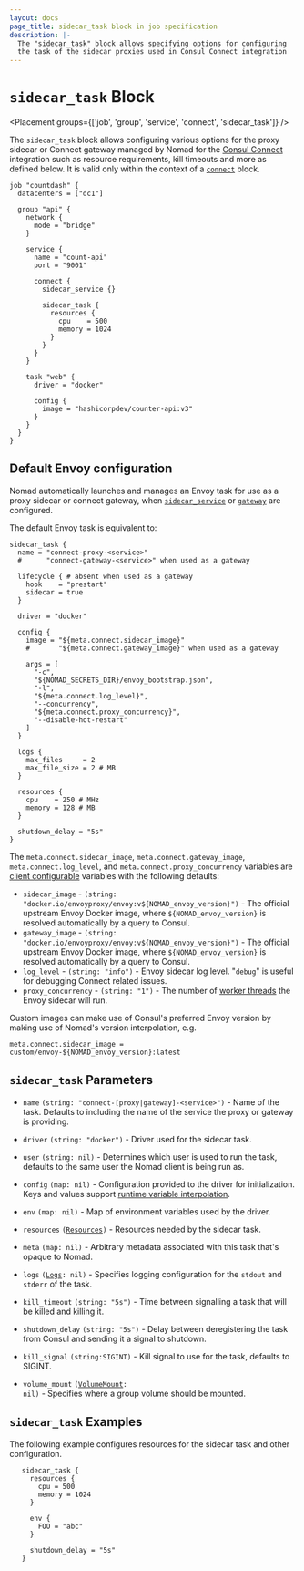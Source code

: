 ```yaml
---
layout: docs
page_title: sidecar_task block in job specification
description: |-
  The "sidecar_task" block allows specifying options for configuring
  the task of the sidecar proxies used in Consul Connect integration
---
```


# `sidecar_task` Block

<Placement groups={['job', 'group', 'service', 'connect', 'sidecar_task']} />

The `sidecar_task` block allows configuring various options for the proxy
sidecar or Connect gateway managed by Nomad for the [Consul
Connect](/nomad/docs/integrations/consul-connect) integration such as
resource requirements, kill timeouts and more as defined below. It is valid
only within the context of a [`connect`][connect] block.

```hcl
job "countdash" {
  datacenters = ["dc1"]

  group "api" {
    network {
      mode = "bridge"
    }

    service {
      name = "count-api"
      port = "9001"

      connect {
        sidecar_service {}

        sidecar_task {
          resources {
            cpu    = 500
            memory = 1024
          }
        }
      }
    }

    task "web" {
      driver = "docker"

      config {
        image = "hashicorpdev/counter-api:v3"
      }
    }
  }
}
```

## Default Envoy configuration

Nomad automatically launches and manages an Envoy task for use as a proxy sidecar
or connect gateway, when [`sidecar_service`][sidecar_service] or [`gateway`][gateway]
are configured.

The default Envoy task is equivalent to:

```hcl
sidecar_task {
  name = "connect-proxy-<service>"
  #      "connect-gateway-<service>" when used as a gateway

  lifecycle { # absent when used as a gateway
    hook    = "prestart"
    sidecar = true
  }

  driver = "docker"

  config {
    image = "${meta.connect.sidecar_image}"
    #       "${meta.connect.gateway_image}" when used as a gateway

    args = [
      "-c",
      "${NOMAD_SECRETS_DIR}/envoy_bootstrap.json",
      "-l",
      "${meta.connect.log_level}",
      "--concurrency",
      "${meta.connect.proxy_concurrency}",
      "--disable-hot-restart"
    ]
  }

  logs {
    max_files     = 2
    max_file_size = 2 # MB
  }

  resources {
    cpu    = 250 # MHz
    memory = 128 # MB
  }

  shutdown_delay = "5s"
}
```

The `meta.connect.sidecar_image`, `meta.connect.gateway_image`, `meta.connect.log_level`,
and `meta.connect.proxy_concurrency` variables are [client configurable][nodemeta]
variables with the following defaults:

- `sidecar_image` - `(string: "docker.io/envoyproxy/envoy:v${NOMAD_envoy_version}")` - The official
  upstream Envoy Docker image, where `${NOMAD_envoy_version}` is resolved automatically
  by a query to Consul.
- `gateway_image` - `(string: "docker.io/envoyproxy/envoy:v${NOMAD_envoy_version}")` - The official
  upstream Envoy Docker image, where `${NOMAD_envoy_version}` is resolved automatically
  by a query to Consul.
- `log_level` - `(string: "info")` - Envoy sidecar log level. "`debug`" is useful for
  debugging Connect related issues.
- `proxy_concurrency` - `(string: "1")` - The number of [worker threads][worker_threads] the Envoy
  sidecar will run.

Custom images can make use of Consul's preferred Envoy version by making use of
Nomad's version interpolation, e.g.

```hcl
meta.connect.sidecar_image = custom/envoy-${NOMAD_envoy_version}:latest
```

## `sidecar_task` Parameters

- `name` `(string: "connect-[proxy|gateway]-<service>")` - Name of the task. Defaults to
  including the name of the service the proxy or gateway is providing.

- `driver` `(string: "docker")` - Driver used for the sidecar task.

- `user` `(string: nil)` - Determines which user is used to run the task, defaults
  to the same user the Nomad client is being run as.

- `config` `(map: nil)` - Configuration provided to the driver for initialization.
  Keys and values support [runtime variable interpolation][interpolation].

- `env` `(map: nil)` - Map of environment variables used by the driver.

- `resources` <code>([Resources][resources])</code> - Resources needed by the sidecar task.

- `meta` `(map: nil)` - Arbitrary metadata associated with this task that's opaque to Nomad.

- `logs` <code>([Logs][]: nil)</code> - Specifies logging configuration for the
  `stdout` and `stderr` of the task.

- `kill_timeout` `(string: "5s")` - Time between signalling a task that will be
  killed and killing it.

- `shutdown_delay` `(string: "5s")` - Delay between deregistering the task from
  Consul and sending it a signal to shutdown.

- `kill_signal` `(string:SIGINT)` - Kill signal to use for the task, defaults to SIGINT.

- `volume_mount` <code>([VolumeMount][]: nil)</code> - Specifies where a group
  volume should be mounted.

## `sidecar_task` Examples

The following example configures resources for the sidecar task and other configuration.

```hcl
   sidecar_task {
     resources {
       cpu = 500
       memory = 1024
     }

     env {
       FOO = "abc"
     }

     shutdown_delay = "5s"
   }

```

[connect]: /nomad/docs/job-specification/connect 'Nomad connect Job Specification'
[gateway]: /nomad/docs/job-specification/gateway
[group]: /nomad/docs/job-specification/group 'Nomad group Job Specification'
[interpolation]: /nomad/docs/runtime/interpolation 'Nomad interpolation'
[job]: /nomad/docs/job-specification/job 'Nomad job Job Specification'
[logs]: /nomad/docs/job-specification/logs 'Nomad logs Job Specification'
[resources]: /nomad/docs/job-specification/resources 'Nomad resources Job Specification'
[sidecar_service]: /nomad/docs/job-specification/sidecar_service 'Nomad sidecar service Specification'
[task]: /nomad/docs/job-specification/task 'Nomad task Job Specification'
[nodemeta]: /nomad/docs/configuration/client#meta
[worker_threads]: https://www.envoyproxy.io/docs/envoy/latest/operations/cli#cmdoption-concurrency
[volumemount]: /nomad/docs/job-specification/volume_mount 'Nomad volume_mount Job Specification'
